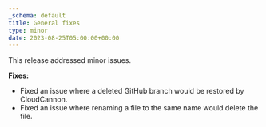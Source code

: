 ```yaml
---
_schema: default
title: General fixes
type: minor
date: 2023-08-25T05:00:00+00:00
---
```

This release addressed minor issues.

**Fixes:**

* Fixed an issue where a deleted GitHub branch would be restored by CloudCannon.
* Fixed an issue where renaming a file to the same name would delete the file.